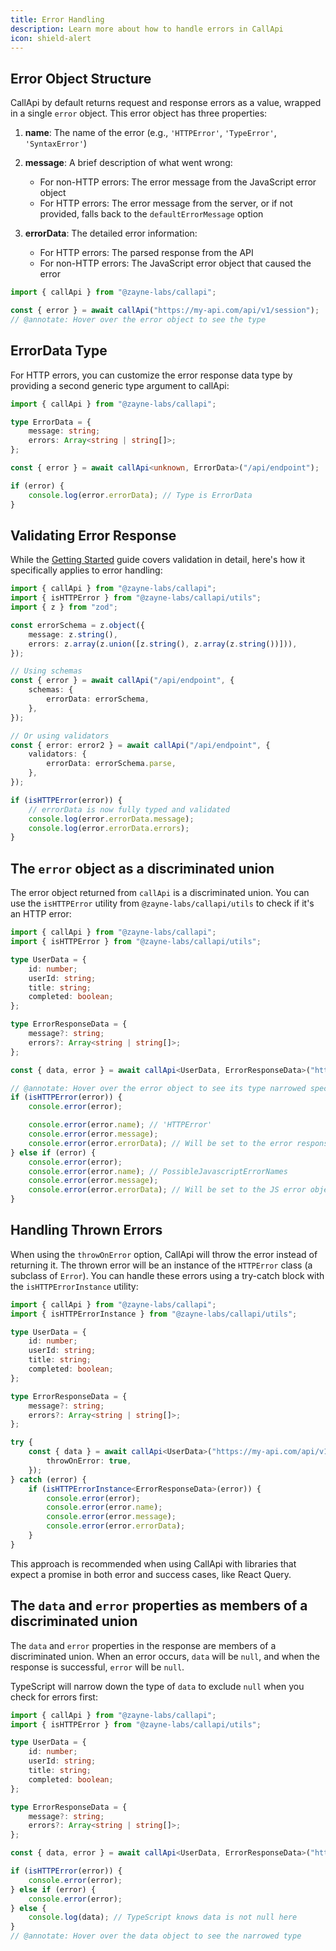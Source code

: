 ```yaml
---
title: Error Handling
description: Learn more about how to handle errors in CallApi
icon: shield-alert
---
```


## Error Object Structure

CallApi by default returns request and response errors as a value, wrapped in a single `error` object. This error object has three properties:

1. **name**: The name of the error (e.g., `'HTTPError'`, `'TypeError'`, `'SyntaxError'`)

2. **message**: A brief description of what went wrong:

   - For non-HTTP errors: The error message from the JavaScript error object
   - For HTTP errors: The error message from the server, or if not provided, falls back to the `defaultErrorMessage` option

3. **errorData**: The detailed error information:
   - For HTTP errors: The parsed response from the API
   - For non-HTTP errors: The JavaScript error object that caused the error

```ts twoslash title="api.ts"
import { callApi } from "@zayne-labs/callapi";

const { error } = await callApi("https://my-api.com/api/v1/session");
// @annotate: Hover over the error object to see the type
```

## ErrorData Type

For HTTP errors, you can customize the error response data type by providing a second generic type argument to callApi:

```ts twoslash title="api.ts"
import { callApi } from "@zayne-labs/callapi";

type ErrorData = {
	message: string;
	errors: Array<string | string[]>;
};

const { error } = await callApi<unknown, ErrorData>("/api/endpoint");

if (error) {
	console.log(error.errorData); // Type is ErrorData
}
```

## Validating Error Response

While the [Getting Started](/docs/v1/getting-started#validating-response-data) guide covers validation in detail, here's how it specifically applies to error handling:

```ts twoslash title="api.ts"
import { callApi } from "@zayne-labs/callapi";
import { isHTTPError } from "@zayne-labs/callapi/utils";
import { z } from "zod";

const errorSchema = z.object({
	message: z.string(),
	errors: z.array(z.union([z.string(), z.array(z.string())])),
});

// Using schemas
const { error } = await callApi("/api/endpoint", {
	schemas: {
		errorData: errorSchema,
	},
});

// Or using validators
const { error: error2 } = await callApi("/api/endpoint", {
	validators: {
		errorData: errorSchema.parse,
	},
});

if (isHTTPError(error)) {
	// errorData is now fully typed and validated
	console.log(error.errorData.message);
	console.log(error.errorData.errors);
}
```

## The `error` object as a discriminated union

The error object returned from `callApi` is a discriminated union. You can use the `isHTTPError` utility from `@zayne-labs/callapi/utils` to check if it's an HTTP error:

```ts twoslash title="api.ts"
import { callApi } from "@zayne-labs/callapi";
import { isHTTPError } from "@zayne-labs/callapi/utils";

type UserData = {
	id: number;
	userId: string;
	title: string;
	completed: boolean;
};

type ErrorResponseData = {
	message?: string;
	errors?: Array<string | string[]>;
};

const { data, error } = await callApi<UserData, ErrorResponseData>("https://my-api.com/api/v1/session");

// @annotate: Hover over the error object to see its type narrowed specifically to HTTPError union
if (isHTTPError(error)) {
	console.error(error);

	console.error(error.name); // 'HTTPError'
	console.error(error.message);
	console.error(error.errorData); // Will be set to the error response data
} else if (error) {
	console.error(error);
	console.error(error.name); // PossibleJavascriptErrorNames
	console.error(error.message);
	console.error(error.errorData); // Will be set to the JS error object that caused the error
}
```

## Handling Thrown Errors

When using the `throwOnError` option, CallApi will throw the error instead of returning it. The thrown error will be an instance of the `HTTPError` class (a subclass of `Error`). You can handle these errors using a try-catch block with the `isHTTPErrorInstance` utility:

```ts twoslash title="api.ts"
import { callApi } from "@zayne-labs/callapi";
import { isHTTPErrorInstance } from "@zayne-labs/callapi/utils";

type UserData = {
	id: number;
	userId: string;
	title: string;
	completed: boolean;
};

type ErrorResponseData = {
	message?: string;
	errors?: Array<string | string[]>;
};

try {
	const { data } = await callApi<UserData>("https://my-api.com/api/v1/session", {
		throwOnError: true,
	});
} catch (error) {
	if (isHTTPErrorInstance<ErrorResponseData>(error)) {
		console.error(error);
		console.error(error.name);
		console.error(error.message);
		console.error(error.errorData);
	}
}
```

This approach is recommended when using CallApi with libraries that expect a promise in both error and success cases, like React Query.

## The `data` and `error` properties as members of a discriminated union

The `data` and `error` properties in the response are members of a discriminated union. When an error occurs, `data` will be `null`, and when the response is successful, `error` will be `null`.

TypeScript will narrow down the type of `data` to exclude `null` when you check for errors first:

```ts twoslash title="api.ts"
import { callApi } from "@zayne-labs/callapi";
import { isHTTPError } from "@zayne-labs/callapi/utils";

type UserData = {
	id: number;
	userId: string;
	title: string;
	completed: boolean;
};

type ErrorResponseData = {
	message?: string;
	errors?: Array<string | string[]>;
};

const { data, error } = await callApi<UserData, ErrorResponseData>("https://my-api.com/api/v1/session");

if (isHTTPError(error)) {
	console.error(error);
} else if (error) {
	console.error(error);
} else {
	console.log(data); // TypeScript knows data is not null here
}
// @annotate: Hover over the data object to see the narrowed type
```
